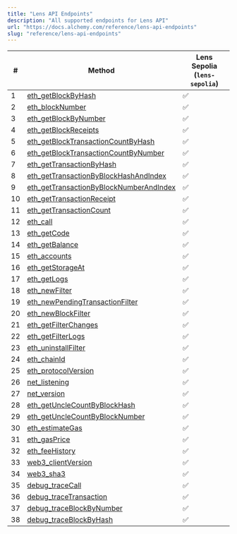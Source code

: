 ```yaml
---
title: "Lens API Endpoints"
description: "All supported endpoints for Lens API"
url: "https://docs.alchemy.com/reference/lens-api-endpoints"
slug: "reference/lens-api-endpoints"
---
```



| #  | Method                                                                                         | **Lens Sepolia (`lens-sepolia`)** |
| -- | ---------------------------------------------------------------------------------------------- | --------------------------------- |
| 1  | [eth\_getBlockByHash](/reference/eth-getblockbyhash)                                           | ✅                                 |
| 2  | [eth\_blockNumber](/reference/eth-blocknumber)                                                 | ✅                                 |
| 3  | [eth\_getBlockByNumber](/reference/eth-getblockbynumber)                                       | ✅                                 |
| 4  | [eth\_getBlockReceipts](/reference/eth-getblockreceipts)                                       | ✅                                 |
| 5  | [eth\_getBlockTransactionCountByHash](/reference/eth-getblocktransactioncountbyhash)           | ✅                                 |
| 6  | [eth\_getBlockTransactionCountByNumber](/reference/eth-getblocktransactioncountbynumber)       | ✅                                 |
| 7  | [eth\_getTransactionByHash](/reference/eth-gettransactionbyhash)                               | ✅                                 |
| 8  | [eth\_getTransactionByBlockHashAndIndex](/reference/eth-gettransactionbyblockhashandindex)     | ✅                                 |
| 9  | [eth\_getTransactionByBlockNumberAndIndex](/reference/eth-gettransactionbyblocknumberandindex) | ✅                                 |
| 10 | [eth\_getTransactionReceipt](/reference/eth-gettransactionreceipt)                             | ✅                                 |
| 11 | [eth\_getTransactionCount](/reference/eth-gettransactioncount)                                 | ✅                                 |
| 12 | [eth\_call](/reference/eth-call)                                                               | ✅                                 |
| 13 | [eth\_getCode](/reference/eth-getcode)                                                         | ✅                                 |
| 14 | [eth\_getBalance](/reference/eth-getbalance)                                                   | ✅                                 |
| 15 | [eth\_accounts](/reference/eth-accounts)                                                       | ✅                                 |
| 16 | [eth\_getStorageAt](/reference/eth-getstorageat)                                               | ✅                                 |
| 17 | [eth\_getLogs](/reference/eth-getlogs)                                                         | ✅                                 |
| 18 | [eth\_newFilter](/reference/eth-newfilter)                                                     | ✅                                 |
| 19 | [eth\_newPendingTransactionFilter](/reference/eth-newpendingtransactionfilter)                 | ✅                                 |
| 20 | [eth\_newBlockFilter](/reference/eth-newblockfilter)                                           | ✅                                 |
| 21 | [eth\_getFilterChanges](/reference/eth-getfilterchanges)                                       | ✅                                 |
| 22 | [eth\_getFilterLogs](/reference/eth-getfilterlogs)                                             | ✅                                 |
| 23 | [eth\_uninstallFilter](/reference/eth-uninstallfilter)                                         | ✅                                 |
| 24 | [eth\_chainId](/reference/eth-chainid)                                                         | ✅                                 |
| 25 | [eth\_protocolVersion](/reference/eth-protocolversion)                                         | ✅                                 |
| 26 | [net\_listening](/reference/net-listening)                                                     | ✅                                 |
| 27 | [net\_version](/reference/net-version)                                                         | ✅                                 |
| 28 | [eth\_getUncleCountByBlockHash](/reference/eth-getunclecountbyblockhash)                       | ✅                                 |
| 29 | [eth\_getUncleCountByBlockNumber](/reference/eth-getunclecountbyblocknumber)                   | ✅                                 |
| 30 | [eth\_estimateGas](/reference/eth-estimategas)                                                 | ✅                                 |
| 31 | [eth\_gasPrice](/reference/eth-gasprice)                                                       | ✅                                 |
| 32 | [eth\_feeHistory](/reference/eth-feehistory)                                                   | ✅                                 |
| 33 | [web3\_clientVersion](/reference/web3-clientversion)                                           | ✅                                 |
| 34 | [web3\_sha3](/reference/web3-sha3)                                                             | ✅                                 |
| 35 | [debug\_traceCall](/reference/debug-tracecall)                                                 | ✅                                 |
| 36 | [debug\_traceTransaction](/reference/debug-tracetransaction)                                   | ✅                                 |
| 37 | [debug\_traceBlockByNumber](/reference/debug-traceblockbynumber)                               | ✅                                 |
| 38 | [debug\_traceBlockByHash](/reference/debug-traceblockbyhash)                                   | ✅                                 |
